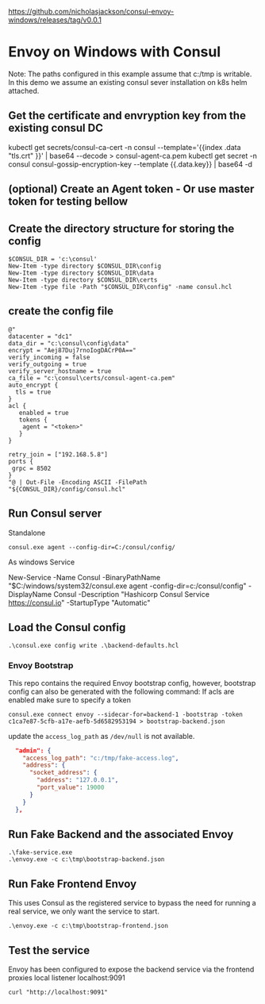 https://github.com/nicholasjackson/consul-envoy-windows/releases/tag/v0.0.1

# Envoy on Windows with Consul

Note: The paths configured in this example assume that c:/tmp is writable.
In this demo we assume an existing consul sever installation on k8s helm attached. 

## Get the certificate and envryption key from the existing consul DC
kubectl get secrets/consul-ca-cert -n consul --template='{{index .data "tls.crt" }}' | base64 --decode > consul-agent-ca.pem
kubectl get secret -n consul consul-gossip-encryption-key --template {{.data.key}} | base64 -d 

## (optional) Create an Agent token - Or use master token for testing bellow


## Create the directory structure for storing the config

```
$CONSUL_DIR = 'c:\consul'
New-Item -type directory $CONSUL_DIR\config
New-Item -type directory $CONSUL_DIR\data
New-Item -type directory $CONSUL_DIR\certs
New-Item -type file -Path "$CONSUL_DIR\config" -name consul.hcl
```
## create the config file

```
@"
datacenter = "dc1"
data_dir = "c:\consul\config\data"
encrypt = "Aej87Duj7rnoIogDACrP0A=="
verify_incoming = false
verify_outgoing = true
verify_server_hostname = true
ca_file = "c:\consul\certs/consul-agent-ca.pem"
auto_encrypt {
  tls = true
}
acl {
   enabled = true
   tokens {
    agent = "<token>"
   }
}

retry_join = ["192.168.5.8"]
ports {
 grpc = 8502
}
"@ | Out-File -Encoding ASCII -FilePath "${CONSUL_DIR}/config/consul.hcl"

```

## Run Consul server

Standalone
```
consul.exe agent --config-dir=C:/consul/config/
```
As windows Service

New-Service -Name Consul -BinaryPathName "$C:/windows/system32/consul.exe agent -config-dir=c:/consul/config"  -DisplayName Consul -Description "Hashicorp Consul Service https://consul.io" -StartupType "Automatic"




## Load the Consul config

```
.\consul.exe config write .\backend-defaults.hcl
```

### Envoy Bootstrap
This repo contains the required Envoy bootstrap config, however,
bootstrap config can also be generated with the following command:
If acls are enabled make sure to specify a token
```
consul.exe connect envoy --sidecar-for=backend-1 -bootstrap -token c1ca7e87-5cfb-a17e-aefb-5d6582953194 > bootstrap-backend.json
```

update the `access_log_path` as `/dev/null` is not available.

```json
  "admin": {
    "access_log_path": "c:/tmp/fake-access.log",
    "address": {
      "socket_address": {
        "address": "127.0.0.1",
        "port_value": 19000
      }
    }
  },
```

## Run Fake Backend and the associated Envoy
```
.\fake-service.exe
.\envoy.exe -c c:\tmp\bootstrap-backend.json
```

## Run Fake Frontend Envoy
This uses Consul as the registered service to 
bypass the need for running a real service, we only
want the service to start.

```
.\envoy.exe -c c:\tmp\bootstrap-frontend.json
```

## Test the service
Envoy has been configured to expose the backend service via
the frontend proxies local listener localhost:9091

```
curl "http://localhost:9091"
```